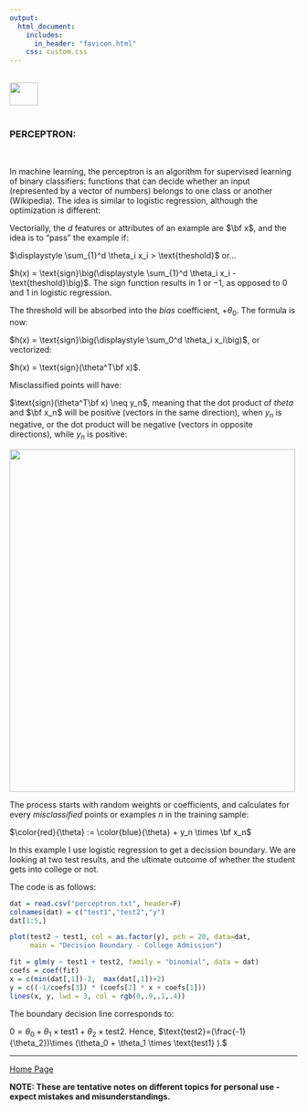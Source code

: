```yaml
---
output: 
  html_document:
    includes:
      in_header: "favicon.html" 
    css: custom.css
---
```


<br>
<a href="http://rinterested.github.io/statistics/index.html">
<img HEIGHT="40" WIDTH="50" src="https://cloud.githubusercontent.com/assets/9312897/10556783/a27a26fa-745c-11e5-9b1a-2d5bd737387a.PNG"></a>
<br><br>

### PERCEPTRON:
<br>

In machine learning, the perceptron is an algorithm for supervised learning of binary classifiers: functions that can decide whether an input (represented by a vector of numbers) belongs to one class or another (Wikipedia). The idea is similar to logistic regression, although the optimization is different:

Vectorially, the $d$ features or attributes of an example are $\bf x$, and the idea is to "pass" the example if:

$\displaystyle \sum_{1}^d \theta_i x_i > \text{theshold}$ or...

$h(x) = \text{sign}\big(\displaystyle \sum_{1}^d \theta_i x_i - \text{theshold}\big)$. The sign function results in $1$ or $-1$, as opposed to $0$ and $1$ in logistic regression.

The threshold will be absorbed into the *bias* coefficient, $+ \theta_0$. The formula is now:

$h(x) = \text{sign}\big(\displaystyle \sum_0^d \theta_i x_i\big)$, or vectorized:

$h(x) = \text{sign}(\theta^T\bf x)$.

Misclassified points will have:

$\text{sign}(\theta^T\bf x) \neq y_n$, meaning that the dot product of $theta$ and $\bf x_n$ will be positive (vectors in the same direction), when $y_n$ is negative, or the dot product will be negative (vectors in opposite directions), while $y_n$ is positive:

<img height="600" width="500" src="https://cloud.githubusercontent.com/assets/9312897/16343283/27443d5e-3a04-11e6-9749-484cd68dc971.png">

The process starts with random weights or coefficients, and calculates for every *misclassified* points or examples $n$ in the training sample:

$\color{red}{\theta} := \color{blue}{\theta} + y_n \times \bf x_n$

In this example I use logistic regression to get a decission boundary. We are looking at two test results, and the ultimate outcome of whether the student gets into college or not.

The code is as follows:

```r
dat = read.csv("perceptron.txt", header=F)
colnames(dat) = c("test1","test2","y")
dat[1:5,]

plot(test2 ~ test1, col = as.factor(y), pch = 20, data=dat,
     main = "Decision Boundary - College Admission")

fit = glm(y ~ test1 + test2, family = "binomial", data = dat)
coefs = coef(fit)
x = c(min(dat[,1])-2,  max(dat[,1])+2)
y = c((-1/coefs[3]) * (coefs[2] * x + coefs[1]))
lines(x, y, lwd = 3, col = rgb(0,.9,.1,.4))
```

The boundary decision line corresponds to:

$0 = \theta_0 + \theta_1 \times \text{test1} + \theta_2 \times \text{test2}$. Hence, $\text{test2}=(\frac{-1}{\theta_2})\times (\theta_0 + \theta_1 \times \text{test1} ).$


---
<a href="http://rinterested.github.io/statistics/index.html">Home Page</a>

**NOTE: These are tentative notes on different topics for personal use - expect mistakes and misunderstandings.**
